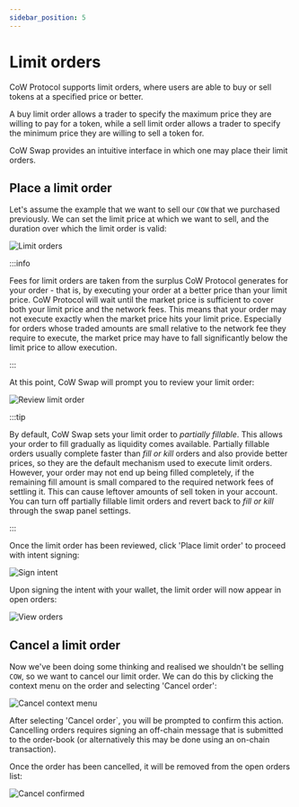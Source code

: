 ```yaml
---
sidebar_position: 5
---
```



# Limit orders

CoW Protocol supports limit orders, where users are able to buy or sell tokens at a specified price or better.

A buy limit order allows a trader to specify the maximum price they are willing to pay for a token, while a sell limit order allows a trader to specify the minimum price they are willing to sell a token for.

CoW Swap provides an intuitive interface in which one may place their limit orders.

## Place a limit order

Let's assume the example that we want to sell our `COW` that we purchased previously. We can set the limit price at which we want to sell, and the duration over which the limit order is valid:

![Limit orders](/img/cowswap/limit_place_order.png)

:::info

Fees for limit orders are taken from the surplus CoW Protocol generates for your order - that is, by executing your order at a better price than your limit price. 
CoW Protocol will wait until the market price is sufficient to cover both your limit price and the network fees. 
This means that your order may not execute exactly when the market price hits your limit price.
Especially for orders whose traded amounts are small relative to the network fee they require to execute, the market price may have to fall significantly below the limit price to allow execution.

:::

At this point, CoW Swap will prompt you to review your limit order:

![Review limit order](/img/cowswap/limit_review_order.png)

:::tip

By default, CoW Swap sets your limit order to _partially fillable_. 
This allows your order to fill gradually as liquidity comes available. Partially fillable orders usually complete faster than _fill or kill_ orders and also provide better prices, so they are the default mechanism used to execute limit orders. 
However, your order may not end up being filled completely, if the remaining fill amount is small compared to the required network fees of settling it.
This can cause leftover amounts of sell token in your account.
You can turn off partially fillable limit orders and revert back to _fill or kill_ through the swap panel settings.

:::

Once the limit order has been reviewed, click 'Place limit order' to proceed with intent signing:

![Sign intent](/img/cowswap/limit_sign.png)

Upon signing the intent with your wallet, the limit order will now appear in open orders:

![View orders](/img/cowswap/limit_view_orders.png)

## Cancel a limit order

Now we've been doing some thinking and realised we shouldn't be selling `COW`, so we want to cancel our limit order. 
We can do this by clicking the context menu on the order and selecting 'Cancel order':

![Cancel context menu](/img/cowswap/limit_cancel_context.png)

After selecting 'Cancel order`, you will be prompted to confirm this action. Cancelling orders requires signing an off-chain message that is submitted to the order-book (or alternatively this may be done using an on-chain transaction).

<CancellationOffChainOnChain
    alt="Cancel confirm"
    src="/img/cowswap/limit_cancel_confirm.png"
/>

Once the order has been cancelled, it will be removed from the open orders list:

![Cancel confirmed](/img/cowswap/limit_cancel_confirmed.png)
